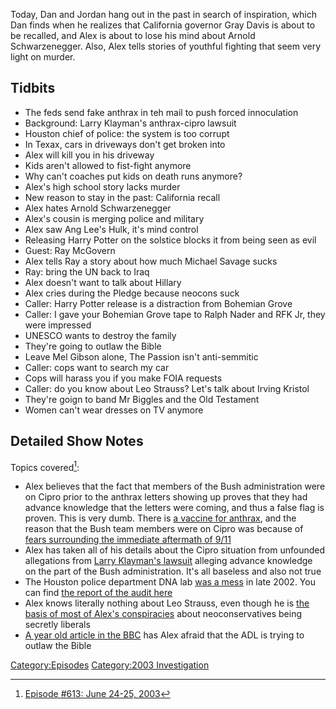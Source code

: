 {{DEFAULTSORT:
    #_EPISODE_0613:June 24-25, 2003
}}{{Episode
    | title             = June 24-25, 2003
    | caption           = [https://knowledgefight.libsyn.com/613-june-24-25-2003 Listen to this episode on Libsyn]
    | episodeNumber     = 613
    | length            = 01:31:57
    | airDate           = November 5, 2021
    | coverageStartDate = June 24, 2003
    | coverageEndDate   = June 25, 2003
    | episodeType       = [[:Category:2003 Investigation|2003 Investigation]]
    | appearance        = [[Larry Klayman]], [[Arnold Schwarzenegger]], [[Ray McGovern]], [[Michael Savage]], [[Ralph Nader]], [[RFK Jr]], [[Mel Gibson]], [[Leo Strauss]], [[Irving Kristol]]
    | oocDrop           = Barney, you're on the air
    | previousEpisode   = [[612: October 31, 2021]]
    | nextEpisode       = [[614: The Purge of Gates]]
}}

{{Stub}}

Today, Dan and Jordan hang out in the past in search of inspiration, which Dan finds when he realizes that California governor Gray Davis is about to be recalled, and Alex is about to lose his mind about Arnold Schwarzenegger.  Also, Alex tells stories of youthful fighting that seem very light on murder.

==Tidbits==

*The feds send fake anthrax in teh mail to push forced innoculation
*Background: Larry Klayman's anthrax-cipro lawsuit
*Houston chief of police: the system is too corrupt
*In Texax, cars in driveways don't get broken into
*Alex will kill you in his driveway
*Kids aren't allowed to fist-fight anymore
*Why can't coaches put kids on death runs anymore?
*Alex's high school story lacks murder
*New reason to stay in the past: California recall
*Alex hates Arnold Schwarzenegger
*Alex's cousin is merging police and military
*Alex saw Ang Lee's Hulk, it's mind control
*Releasing Harry Potter on the solstice blocks it from being seen as evil
*Guest: Ray McGovern
*Alex tells Ray a story about how much Michael Savage sucks
*Ray: bring the UN back to Iraq
*Alex doesn't want to talk about Hillary
*Alex cries during the Pledge because neocons suck
*Caller: Harry Potter release is a distraction from Bohemian Grove
*Caller: I gave your Bohemian Grove tape to Ralph Nader and RFK Jr, they were impressed
*UNESCO wants to destroy the family
*They're going to outlaw the Bible
*Leave Mel Gibson alone, The Passion isn't anti-semmitic
*Caller: cops want to search my car
*Cops will harass you if you make FOIA requests
*Caller: do you know about Leo Strauss? Let's talk about Irving Kristol
*They're goign to band Mr Biggles and the Old Testament
*Women can't wear dresses on TV anymore

==Detailed Show Notes==

Topics covered<ref>[https://knowledgefight.com/research/2021/11/4/episode-613-june-24-25-2003 Episode #613: June 24-25, 2003]</ref>:

*Alex believes that the fact that members of the Bush administration were on Cipro prior to the anthrax letters showing up proves that they had advance knowledge that the letters were coming, and thus a false flag is proven. This is very dumb. There is [https://my.clevelandclinic.org/health/diseases/10853-anthrax a vaccine for anthrax], and the reason that the Bush team members were on Cipro was because of [https://www.politico.eu/article/were-the-only-plane-in-the-sky-september-11-george-bush/ fears surrounding the immediate aftermath of 9/11]
*Alex has taken all of his details about the Cipro situation from unfounded allegations from [https://www.nytimes.com/2002/06/08/us/traces-of-terror-suit-seeking-anthrax-documents-is-filed.html Larry Klayman's lawsuit] alleging advance knowledge on the part of the Bush administration. It's all baseless and also not true
*The Houston police department DNA lab [https://tulsaworld.com/archive/leaky-roof-not-only-woe-in-houston-police-lab/article_8a5be91d-3afd-506f-bd2a-bf0a203bdf2c.html was a mess] in late 2002. You can find [http://www.hpdlabinvestigation.org/reports/070613report.pdf the report of the audit here]
*Alex knows literally nothing about Leo Strauss, even though he is [https://web.archive.org/web/20050206192824/http://www.atimes.com/atimes/Middle_East/EE09Ak01.html the basis of most of Alex's conspiracies] about neoconservatives being secretly liberals
*[http://news.bbc.co.uk/2/hi/uk_news/politics/1947370.stm A year old article in the BBC] has Alex afraid that the ADL is trying to outlaw the Bible

[[Category:Episodes]]
[[Category:2003 Investigation]]
